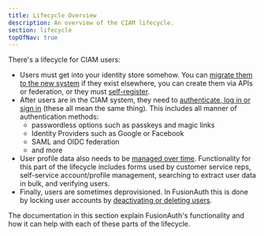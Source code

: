 ```yaml
---
title: Lifecycle Overview
description: An overview of the CIAM lifecycle.
section: lifecycle
topOfNav: true
---
```


There's a lifecycle for CIAM users: 

* Users must get into your identity store somehow. You can [migrate them to the new system](/docs/lifecycle/migrate-users) if they exist elsewhere, you can create them via APIs or federation, or they must [self-register](/docs/lifecycle/register-users).
* After users are in the CIAM system, they need to [authenticate, log in or sign in](/docs/lifecycle/authenticate-users) (these all mean the same thing). This includes all manner of authentication methods:
  * passwordless options such as passkeys and magic links
  * Identity Providers such as Google or Facebook
  * SAML and OIDC federation
  * and more
* User profile data also needs to be [managed over time](/docs/lifecycle/manage-users). Functionality for this part of the lifecycle includes forms used by customer service reps, self-service account/profile management, searching to extract user data in bulk, and verifying users.
* Finally, users are sometimes deprovisioned. In FusionAuth this is done by locking user accounts by [deactivating or deleting users](/docs/apis/users#delete-a-user).

The documentation in this section explain FusionAuth's functionality and how it can help with each of these parts of the lifecycle.

